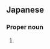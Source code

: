 ==Japanese==
{{ja-kanjitab|みつ|ひろ}}

===Proper noun===
{{ja-pos|proper|みつひろ}}

# {{given name|male|lang=ja|sort=みつひろ}}